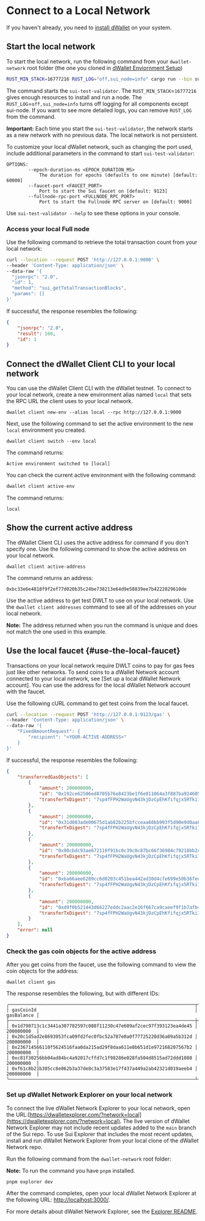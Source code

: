 
# Connect to a Local Network
If you haven't already, you need to [install dWallet](./install-dwallet.mdx) on your system.

## Start the local network

To start the local network, run the following command from your `dwallet-network` root folder (the one you cloned in [dWallet Enviornment Setup](./dwallet-network-environment.mdx))

```bash
RUST_MIN_STACK=16777216 RUST_LOG="off,sui_node=info" cargo run --bin sui-test-validator
```

The command starts the `sui-test-validator`. The `RUST_MIN_STACK`=`16777216` gives enough resources to install and run a node. The `RUST_LOG`=`off,sui_node=info` turns off logging for all components except
sui-node. If you want to see more detailed logs, you can remove `RUST_LOG` from the command.

**Important:** Each time you start the `sui-test-validator`, the network starts as a new network with no previous data. The local network is not persistent.

To customize your local dWallet network, such as changing the port used, include additional parameters in the command to start `sui-test-validator`:

```
OPTIONS:
        --epoch-duration-ms <EPOCH_DURATION_MS>
            The duration for epochs (defaults to one minute) [default: 60000]
        --faucet-port <FAUCET_PORT>
            Port to start the Sui faucet on [default: 9123]
        --fullnode-rpc-port <FULLNODE_RPC_PORT>
            Port to start the Fullnode RPC server on [default: 9000]
```

Use `sui-test-validator --help` to see these options in your console.

### Access your local Full node

Use the following command to retrieve the total transaction count from your local network:

```bash
curl --location --request POST 'http://127.0.0.1:9000' \
--header 'Content-Type: application/json' \
--data-raw '{
  "jsonrpc": "2.0",
  "id": 1,
  "method": "sui_getTotalTransactionBlocks",
  "params": []
}'
```

If successful, the response resembles the following:

```json
{
    "jsonrpc": "2.0",
    "result": 168,
    "id": 1
}
```

## Connect the dWallet Client CLI to your local network

You can use the dWallet Client CLI with the dWallet testnet. To connect to your local network, create a new environment alias named `local` that sets the RPC URL the client uses to your local network.

```shell
dwallet client new-env --alias local --rpc http://127.0.0.1:9000
```

Next, use the following command to set the active environment to the new `local` environment you created.

```
dwallet client switch --env local
```

The command returns:

`Active environment switched to [local]`

You can check the current active environment with the following command:

```bash
dwallet client active-env
```

The command returns:

`local`

## Show the current active address

The dWallet Client CLI uses the active address for command if you don't specify one. Use the following command to show the active address on your local network.

```
dwallet client active-address
```

The command returns an address:

`0xbc33e6e4818f9f2ef77d020b35c24be738213e64d9e58839ee7b4222029610de`

Use the active address to get test DWLT to use on your local network. Use the `dwallet client addresses` command to see all of the addresses on your local network.

**Note:** The address returned when you run the command is unique and does not match the one used in this example.

## Use the local faucet {#use-the-local-faucet}

Transactions on your local network require DWLT coins to pay for gas fees just like other networks. To send coins to a dWallet Network account connected to your local network, see [Set up a local dWallet Network account]. You can use the address for the local dWallet Network account with the faucet.

Use the following cURL command to get test coins from the local faucet.

```bash
curl --location --request POST 'http://127.0.0.1:9123/gas' \
--header 'Content-Type: application/json' \
--data-raw '{
    "FixedAmountRequest": {
        "recipient": "<YOUR-ACTIVE-ADDRESS>"
    }
}'
```

If successful, the response resembles the following:

```json
{
    "transferredGasObjects": [
        {
            "amount": 200000000,
            "id": "0x192ce62506ed8705b76e8423be1f6e011064a3f887ba924605f27a8c83c8c970",
            "transferTxDigest": "7sp4fFPH2WaUgvN43kjDzCpEhKfifqjx5RTki74y8T3E"
        },
        {
            "amount": 200000000,
            "id": "0x31d003ade00675d1ab82b225bfcceaa60bb993f5d90e9d0aa88f81dc24ec14d6",
            "transferTxDigest": "7sp4fFPH2WaUgvN43kjDzCpEhKfifqjx5RTki74y8T3E"
        },
        {
            "amount": 200000000,
            "id": "0x98cbdc93ae672110f91bc0c39c0c87bc66f36984c79218bb2c0bac967260970c",
            "transferTxDigest": "7sp4fFPH2WaUgvN43kjDzCpEhKfifqjx5RTki74y8T3E"
        },
        {
            "amount": 200000000,
            "id": "0xba66aee6289cc6d0203c451bea442ad30d4cfe699e50b36fed0ff3e99ba51529",
            "transferTxDigest": "7sp4fFPH2WaUgvN43kjDzCpEhKfifqjx5RTki74y8T3E"
        },
        {
            "amount": 200000000,
            "id": "0xd9f0b521443d66227eddc2aac2e16f667ca9caeef9f1b7afb4a6c2fc7dcb58d8",
            "transferTxDigest": "7sp4fFPH2WaUgvN43kjDzCpEhKfifqjx5RTki74y8T3E"
        }
    ],
    "error": null
}
```

### Check the gas coin objects for the active address

After you get coins from the faucet, use the following command to view the coin objects for the address:

```shell
dwallet client gas
```

The response resembles the following, but with different IDs:

```shell
╭────────────────────────────────────────────────────────────────────┬────────────╮
│ gasCoinId                                                          │ gasBalance │
├────────────────────────────────────────────────────────────────────┼────────────┤
│ 0x1d790713c1c3441a307782597c088f11230c47e609af2cec97f393123ea4de45 │ 200000000  │
│ 0x20c1d5ad2e8693953fca09fd2fec0fbc52a787e0a0f77725220d36a09a5b312d │ 200000000  │
│ 0x236714566110f5624516faa0da215ad29f8daa611e8b651d1e972168207567b2 │ 200000000  │
│ 0xc81f30256bb04ad84bc4a92017cffd7c1f98286e028fa504d8515ad72ddd1088 │ 200000000  │
│ 0xf61c8b21b305cc8e062b3a37de8c3a37583e17f437a449a2ab42321d019aeeb4 │ 200000000  │
╰────────────────────────────────────────────────────────────────────┴────────────╯
```

### Set up dWallet Network Explorer on your local network

To connect the live dWallet Network Explorer to your local network, open the URL:[https://dwalletexplorer.com/?network=local](https://dwalletexplorer.com/?network=local). The live version of dWallet Network Explorer may not include recent updates added to the `main` branch of the Sui repo. To use Sui Explorer that includes the most recent updates, install and run dWallet Network Explorer from your local clone of the dWallet Network repo.

Run the following command from the `dwallet-network` root folder:

**Note:** To run the command you have `pnpm` installed.

```bash
pnpm explorer dev
```

After the command completes, open your local dWallet Network Explorer at the following URL: [http://localhost:3000/](http://localhost:3000/).

For more details about dWallet Network Explorer, see the [Explorer README](https://github.com/dwallet-labs/dwallet-network/blob/main/apps/explorer/README.md#set-up).
